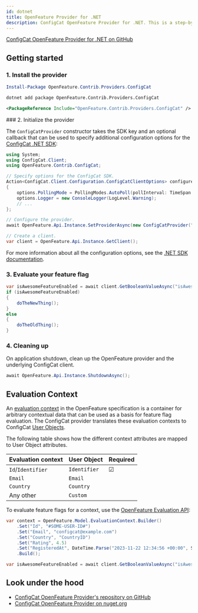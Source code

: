 ```yaml
---
id: dotnet
title: OpenFeature Provider for .NET
description: ConfigCat OpenFeature Provider for .NET. This is a step-by-step guide on how to use ConfigCat with the OpenFeature .NET SDK.
---
```



<a href="https://github.com/open-feature/dotnet-sdk-contrib/tree/main/src/OpenFeature.Contrib.Providers.ConfigCat" target="_blank">ConfigCat OpenFeature Provider for .NET on GitHub</a>

## Getting started

### 1. Install the provider

<Tabs groupId="dotnet-install">
<TabItem value="Powershell / NuGet Package Manager Console" label="Powershell / NuGet Package Manager Console">

```powershell
Install-Package OpenFeature.Contrib.Providers.ConfigCat
```

</TabItem>
<TabItem value=".NET CLI" label=".NET CLI">

```bash
dotnet add package OpenFeature.Contrib.Providers.ConfigCat
```

</TabItem>
<TabItem value="Package Reference" label="Package Reference">

```xml
<PackageReference Include="OpenFeature.Contrib.Providers.ConfigCat" />
```

</TabItem>
</Tabs>
### 2. Initialize the provider

The `ConfigCatProvider` constructor takes the SDK key and an optional callback that can be used to specify additional configuration options for the [ConfigCat .NET SDK](../../dotnet/#creating-the-configcat-client):

```cs
using System;
using ConfigCat.Client;
using OpenFeature.Contrib.ConfigCat;

// Specify options for the ConfigCat SDK.
Action<ConfigCat.Client.Configuration.ConfigCatClientOptions> configureOptions = (options) =>
{
    options.PollingMode = PollingModes.AutoPoll(pollInterval: TimeSpan.FromSeconds(60));
    options.Logger = new ConsoleLogger(LogLevel.Warning);
    // ...
};

// Configure the provider.
await OpenFeature.Api.Instance.SetProviderAsync(new ConfigCatProvider("#YOUR-SDK-KEY#", configureOptions));

// Create a client.
var client = OpenFeature.Api.Instance.GetClient();
```

For more information about all the configuration options, see the [.NET SDK documentation](../../dotnet/#creating-the-configcat-client).

### 3. Evaluate your feature flag

```cs
var isAwesomeFeatureEnabled = await client.GetBooleanValueAsync("isAwesomeFeatureEnabled", false);
if (isAwesomeFeatureEnabled)
{
    doTheNewThing();
}
else
{
    doTheOldThing();
}
```

### 4. Cleaning up

On application shutdown, clean up the OpenFeature provider and the underlying ConfigCat client.

```cs
await OpenFeature.Api.Instance.ShutdownAsync();
```

## Evaluation Context

An <a href="https://openfeature.dev/docs/reference/concepts/evaluation-context" target="_blank">evaluation context</a> in the OpenFeature specification is a container for arbitrary contextual data that can be used as a basis for feature flag evaluation.
The ConfigCat provider translates these evaluation contexts to ConfigCat [User Objects](../../dotnet/#user-object).

The following table shows how the different context attributes are mapped to User Object attributes.

| Evaluation context | User Object  | Required |
| ------------------ | ------------ | -------- |
| `Id`/`Identifier`  | `Identifier` | &#9745;  | 
| `Email`            | `Email`      |          | 
| `Country`          | `Country`    |          | 
| Any other          | `Custom`     |          | 

To evaluate feature flags for a context, use the <a href="https://openfeature.dev/docs/reference/concepts/evaluation-api/" target="_blank">OpenFeature Evaluation API</a>:

```cs
var context = OpenFeature.Model.EvaluationContext.Builder()
    .Set("Id", "#SOME-USER-ID#")
    .Set("Email", "configcat@example.com")
    .Set("Country", "CountryID")
    .Set("Rating", 4.5)
    .Set("RegisteredAt", DateTime.Parse("2023-11-22 12:34:56 +00:00", System.Globalization.CultureInfo.InvariantCulture))
    .Build();

var isAwesomeFeatureEnabled = await client.GetBooleanValueAsync("isAwesomeFeatureEnabled", false, context);
```

## Look under the hood

- <a href="https://github.com/open-feature/dotnet-sdk-contrib/tree/main/src/OpenFeature.Contrib.Providers.ConfigCat" target="_blank">ConfigCat OpenFeature Provider's repository on GitHub</a>
- <a href="https://www.nuget.org/packages/OpenFeature.Contrib.Providers.ConfigCat" target="_blank">ConfigCat OpenFeature Provider on nuget.org</a>